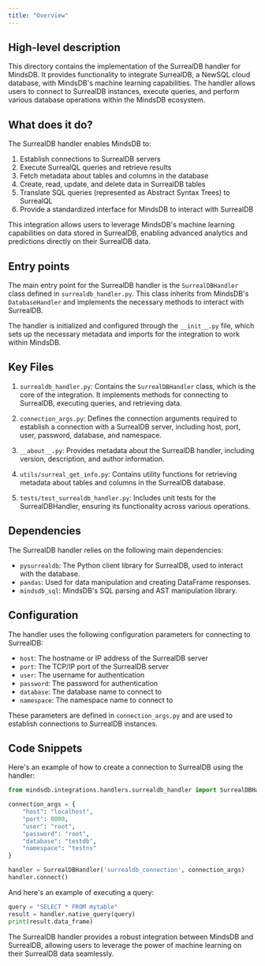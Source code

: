 ```yaml
---
title: "Overview"
---
```


## High-level description
This directory contains the implementation of the SurrealDB handler for MindsDB. It provides functionality to integrate SurrealDB, a NewSQL cloud database, with MindsDB's machine learning capabilities. The handler allows users to connect to SurrealDB instances, execute queries, and perform various database operations within the MindsDB ecosystem.

## What does it do?
The SurrealDB handler enables MindsDB to:
1. Establish connections to SurrealDB servers
2. Execute SurrealQL queries and retrieve results
3. Fetch metadata about tables and columns in the database
4. Create, read, update, and delete data in SurrealDB tables
5. Translate SQL queries (represented as Abstract Syntax Trees) to SurrealQL
6. Provide a standardized interface for MindsDB to interact with SurrealDB

This integration allows users to leverage MindsDB's machine learning capabilities on data stored in SurrealDB, enabling advanced analytics and predictions directly on their SurrealDB data.

## Entry points
The main entry point for the SurrealDB handler is the `SurrealDBHandler` class defined in `surrealdb_handler.py`. This class inherits from MindsDB's `DatabaseHandler` and implements the necessary methods to interact with SurrealDB.

The handler is initialized and configured through the `__init__.py` file, which sets up the necessary metadata and imports for the integration to work within MindsDB.

## Key Files
1. `surrealdb_handler.py`: Contains the `SurrealDBHandler` class, which is the core of the integration. It implements methods for connecting to SurrealDB, executing queries, and retrieving data.

2. `connection_args.py`: Defines the connection arguments required to establish a connection with a SurrealDB server, including host, port, user, password, database, and namespace.

3. `__about__.py`: Provides metadata about the SurrealDB handler, including version, description, and author information.

4. `utils/surreal_get_info.py`: Contains utility functions for retrieving metadata about tables and columns in the SurrealDB database.

5. `tests/test_surrealdb_handler.py`: Includes unit tests for the SurrealDBHandler, ensuring its functionality across various operations.

## Dependencies
The SurrealDB handler relies on the following main dependencies:
- `pysurrealdb`: The Python client library for SurrealDB, used to interact with the database.
- `pandas`: Used for data manipulation and creating DataFrame responses.
- `mindsdb_sql`: MindsDB's SQL parsing and AST manipulation library.

## Configuration
The handler uses the following configuration parameters for connecting to SurrealDB:
- `host`: The hostname or IP address of the SurrealDB server
- `port`: The TCP/IP port of the SurrealDB server
- `user`: The username for authentication
- `password`: The password for authentication
- `database`: The database name to connect to
- `namespace`: The namespace name to connect to

These parameters are defined in `connection_args.py` and are used to establish connections to SurrealDB instances.

## Code Snippets
Here's an example of how to create a connection to SurrealDB using the handler:

```python
from mindsdb.integrations.handlers.surrealdb_handler import SurrealDBHandler

connection_args = {
    "host": "localhost",
    "port": 8000,
    "user": "root",
    "password": "root",
    "database": "testdb",
    "namespace": "testns"
}

handler = SurrealDBHandler('surrealdb_connection', connection_args)
handler.connect()
```

And here's an example of executing a query:

```python
query = "SELECT * FROM mytable"
result = handler.native_query(query)
print(result.data_frame)
```

The SurrealDB handler provides a robust integration between MindsDB and SurrealDB, allowing users to leverage the power of machine learning on their SurrealDB data seamlessly.